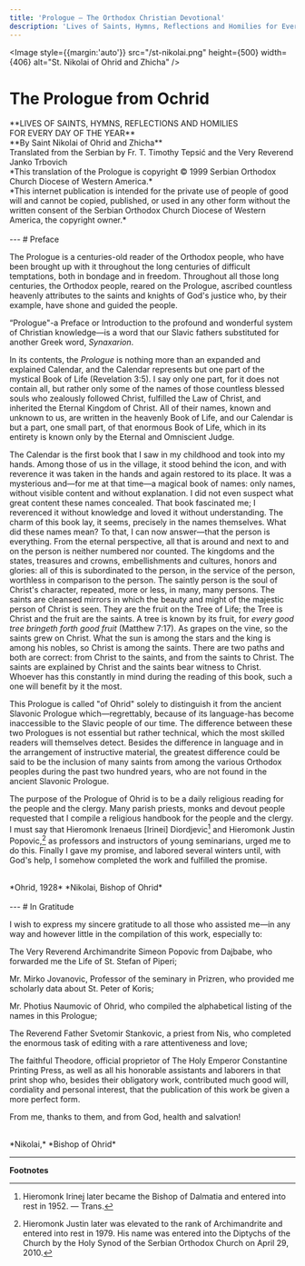 ```yaml
---
title: 'Prologue — The Orthodox Christian Devotional'
description: 'Lives of Saints, Hymns, Reflections and Homilies for Every Day of the Year'
---
```


<IndexPageContent />

<Image style={{margin:'auto'}} src="/st-nikolai.png" height={500} width={406} alt="St. Nikolai of Ohrid and Zhicha" />

# The Prologue from Ochrid

<div style={{textAlign:'center'}}>
**LIVES OF SAINTS, HYMNS, REFLECTIONS AND HOMILIES<br />FOR EVERY DAY OF THE YEAR**
<br />
**By Saint Nikolai of Ohrid and Zhicha**
<br />
Translated from the Serbian by Fr. T. Timothy Tepsić and the Very Reverend Janko Trbovich
<br />
*This translation of the Prologue is copyright © 1999 Serbian Orthodox Church Diocese of Western America.*
<br />
*This internet publication is intended for the private use of people of good will and cannot be copied, published, or used in any other form without the written consent of the Serbian Orthodox Church Diocese of Western America, the copyright owner.*
</div>
<br />
---
# Preface

The Prologue is a centuries-old reader of the Orthodox people, who have been brought up with it throughout the long centuries of difficult temptations, both in bondage and in freedom. Throughout all those long centuries, the Orthodox people, reared on the Prologue, ascribed countless heavenly attributes to the saints and knights of God's justice who, by their example, have shone and guided the people.

“Prologue"-a Preface or Introduction to the profound and wonderful system of Christian knowledge—is a word that our Slavic fathers substituted for another Greek word, *Synaxarion*.

In its contents, the *Prologue* is nothing more than an expanded and explained Calendar, and the Calendar represents but one part of the mystical Book of Life (Revelation 3:5). I say only one part, for it does not contain all, but rather only some of the names of those countless blessed souls who zealously followed Christ, fulfilled the Law of Christ, and inherited the Eternal Kingdom of Christ. All of their names, known and unknown to us, are written in the heavenly Book of Life, and our Calendar is but a part, one small part, of that enormous Book of Life, which in its entirety is known only by the Eternal and Omniscient Judge.

The Calendar is the first book that I saw in my childhood and took into my hands. Among those of us in the village, it stood behind the icon, and with reverence it was taken in the hands and again restored to its place.
It was a mysterious and—for me at that time—a magical book of names: only names, without visible content and without explanation. I did not even suspect what great content these names concealed. That book fascinated me; I reverenced it without knowledge and loved it without understanding. The charm of this book lay, it seems, precisely in the names themselves. What did these names mean? To that, I can now answer—that the person is everything. From the eternal perspective, all that is around and next to and on the person is neither numbered nor counted. The kingdoms and the states, treasures and crowns, embellishments and cultures, honors and glories: all of this is subordinated to the person, in the service of the person, worthless in comparison to the person. The saintly person is the soul of Christ's character, repeated, more or less, in many, many persons.
The saints are cleansed mirrors in which the beauty and might of the majestic person of Christ is seen. They are the fruit on the Tree of Life; the Tree is Christ and the fruit are the saints. A tree is known by its fruit, for *every good tree bringeth forth good fruit* (Matthew 7:17). As grapes on the vine, so the saints grew on Christ. What the sun is among the stars and the king is among his nobles, so Christ is among the saints. There are two paths and both are correct: from Christ to the saints, and from the saints to Christ.
The saints are explained by Christ and the saints bear witness to Christ.
Whoever has this constantly in mind during the reading of this book, such a one will benefit by it the most.

This Prologue is called "of Ohrid" solely to distinguish it from the ancient Slavonic Prologue which—regrettably, because of its language-has become inaccessible to the Slavic people of our time. The difference between these two Prologues is not essential but rather technical, which the most skilled readers will themselves detect. Besides the difference in language and in the arrangement of instructive material, the greatest difference could be said to be the inclusion of many saints from among the various Orthodox peoples during the past two hundred years, who are not found in the ancient Slavonic Prologue.

The purpose of the Prologue of Ohrid is to be a daily religious reading for the people and the clergy. Many parish priests, monks and devout people requested that I compile a religious handbook for the people and the clergy. I must say that Hieromonk Irenaeus [Irinei] Diordjevic[^1] and Hieromonk Justin Popovic,[^2] as professors and instructors of young seminarians, urged me to do this. Finally I gave my promise, and labored several winters until, with God's help, I somehow completed the work and fulfilled the promise.
<br /><br />
<div style={{textAlign:'right'}}>
*Ohrid, 1928*  
*Nikolai, Bishop of Ohrid*  
</div>
<br />
---
# In Gratitude

I wish to express my sincere gratitude to all those who assisted me—in any way and however little in the compilation of this work, especially to:

The Very Reverend Archimandrite Simeon Popovic from Dajbabe, who forwarded me the Life of St. Stefan of Piperi;

Mr. Mirko Jovanovic, Professor of the seminary in Prizren, who provided me scholarly data about St. Peter of Koris;

Mr. Photius Naumovic of Ohrid, who compiled the alphabetical listing of the names in this Prologue;

The Reverend Father Svetomir Stankovic, a priest from Nis, who completed the enormous task of editing with a rare attentiveness and love;

The faithful Theodore, official proprietor of The Holy Emperor Constantine Printing Press, as well as all his honorable assistants and laborers in that print shop who, besides their obligatory work, contributed much good will, cordiality and personal interest, that the publication of this work be given a more perfect form.

From me, thanks to them, and from God, health and salvation!
<br /><br />
<div style={{textAlign:'right'}}>
*Nikolai,*  
*Bishop of Ohrid*  
</div>
 
---
**Footnotes**
<br />
[^1]: Hieromonk Irinej later became the Bishop of Dalmatia and entered into rest in 1952. — Trans.
[^2]: Hieromonk Justin later was elevated to the rank of Archimandrite and entered into rest in 1979. His name was entered into the Diptychs of the Church by the Holy Synod of the Serbian Orthodox Church on April 29, 2010.